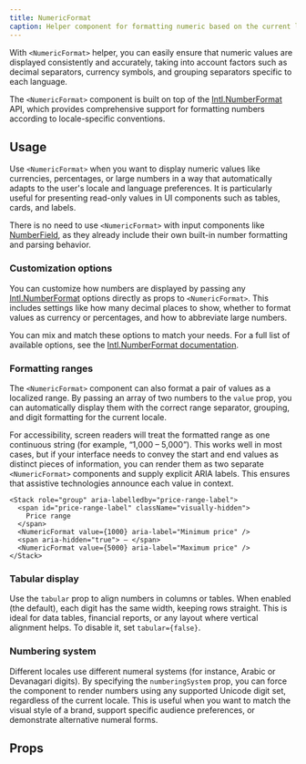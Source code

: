 ```yaml
---
title: NumericFormat
caption: Helper component for formatting numeric based on the current language and locale-specific conventions.
---
```


With `<NumericFormat>` helper, you can easily ensure that numeric values are displayed consistently and accurately, taking into account factors such as decimal separators, currency symbols, and grouping separators specific to each language.

The `<NumericFormat>` component is built on top of the [Intl.NumberFormat](https://developer.mozilla.org/en-US/docs/Web/JavaScript/Reference/Global_Objects/Intl/NumberFormat) API, which provides comprehensive support for formatting numbers according to locale-specific conventions.

## Usage

Use `<NumericFormat>` when you want to display numeric values like currencies, percentages, or large numbers in a way that automatically adapts to the user's locale and language preferences. It is particularly useful for presenting read-only values in UI components such as tables, cards, and labels.

There is no need to use `<NumericFormat>` with input components like [NumberField](/components/form/number-field), as they already include their own built-in number formatting and parsing behavior.

### Customization options

You can customize how numbers are displayed by passing any [Intl.NumberFormat](https://developer.mozilla.org/en-US/docs/Web/JavaScript/Reference/Global_Objects/Intl/NumberFormat) options directly as props to `<NumericFormat>`. This includes settings like how many decimal places to show, whether to format values as currency or percentages, and how to abbreviate large numbers.

You can mix and match these options to match your needs. For a full list of available options, see the [Intl.NumberFormat documentation](https://developer.mozilla.org/en-US/docs/Web/JavaScript/Reference/Global_Objects/Intl/NumberFormat).

<ComponentDemo file="./numericformat-common-format.demo.tsx" />

### Formatting ranges

The `<NumericFormat>` component can also format a pair of values as a localized range. By passing an array of two numbers to the `value` prop, you can automatically display them with the correct range separator, grouping, and digit formatting for the current locale.

<ComponentDemo file="./numericformat-range-format.demo.tsx" />

For accessibility, screen readers will treat the formatted range as one continuous string (for example, “1,000 – 5,000”). This works well in most cases, but if your interface needs to convey the start and end values as distinct pieces of information, you can render them as two separate `<NumericFormat>` components and supply explicit ARIA labels. This ensures that assistive technologies announce each value in context.

```tsx
<Stack role="group" aria-labelledby="price-range-label">
  <span id="price-range-label" className="visually-hidden">
    Price range
  </span>
  <NumericFormat value={1000} aria-label="Minimum price" />
  <span aria-hidden="true"> – </span>
  <NumericFormat value={5000} aria-label="Maximum price" />
</Stack>
```

### Tabular display

Use the `tabular` prop to align numbers in columns or tables. When enabled (the default), each digit has the same width, keeping rows straight. This is ideal for data tables, financial reports, or any layout where vertical alignment helps. To disable it, set `tabular={false}`.

<ComponentDemo file="./numericformat-tabular-format.demo.tsx" />

### Numbering system

Different locales use different numeral systems (for instance, Arabic or Devanagari digits). By specifying the `numberingSystem` prop, you can force the component to render numbers using any supported Unicode digit set, regardless of the current locale. This is useful when you want to match the visual style of a brand, support specific audience preferences, or demonstrate alternative numeral forms.

<ComponentDemo file="./numericformat-numbering-system-format.demo.tsx" />

## Props

<PropsTable component={title} />

